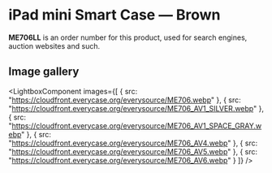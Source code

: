 
# iPad mini Smart Case — Brown

<Callout type='info' emoji='👉🏻'>**ME706LL** is an order number for this product, used for search engines, auction websites and such.</Callout>

## Image gallery

<LightboxComponent
    images={[
      {
        src: "https://cloudfront.everycase.org/everysource/ME706.webp"
      },
      {
        src: "https://cloudfront.everycase.org/everysource/ME706_AV1_SILVER.webp"
      },
      {
        src: "https://cloudfront.everycase.org/everysource/ME706_AV1_SPACE_GRAY.webp"
      },
      {
        src: "https://cloudfront.everycase.org/everysource/ME706_AV4.webp"
      },
      {
        src: "https://cloudfront.everycase.org/everysource/ME706_AV5.webp"
      },
      {
        src: "https://cloudfront.everycase.org/everysource/ME706_AV6.webp"
      }
    ]}
  />
